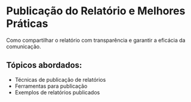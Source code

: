 # Publicação do Relatório e Melhores Práticas

Como compartilhar o relatório com transparência e garantir a eficácia da comunicação.

## Tópicos abordados:

- Técnicas de publicação de relatórios
- Ferramentas para publicação
- Exemplos de relatórios publicados

